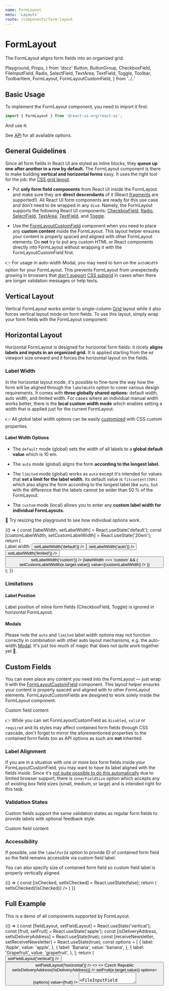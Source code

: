 ```yaml
---
name: FormLayout
menu: 'Layouts'
route: /components/form-layout
---
```


# FormLayout

The FormLayout aligns form fields into an organized grid.

  Playground,
  Props,
} from 'docz'
  Button,
  ButtonGroup,
  CheckboxField,
  FileInputField,
  Radio,
  SelectField,
  TextArea,
  TextField,
  Toggle,
  Toolbar,
  ToolbarItem,
  FormLayout,
  FormLayoutCustomField,
} from '../..'

## Basic Usage

To implement the FormLayout component, you need to import it first:

```js
import { FormLayout } from '@react-ui-org/react-ui';
```

And use it:

<Playground>
  <FormLayout>
    <TextField label="A form element" />
  </FormLayout>
</Playground>

See [API](#api) for all available options.

## General Guidelines

Since all form fields in React UI are styled as inline blocks, they **queue up
one after another in a row by default.** The FormLayout component is there to
make building **vertical and horizontal forms** easy. It uses the right tool for
the job: the [CSS grid layout][grid].

- Put **only form field components** from React UI inside the FormLayout and
  make sure they are **direct descendants** of it (React [fragments] are
  supported!). All React UI form components are ready for this use case and
  don't need to be wrapped in any `div`s. Namely, the FormLayout supports the
  following React UI components:
  [CheckboxField](/components/checkbox-field),
  [Radio](/components/radio), [SelectField](/components/select-field),
  [TextArea](/components/text-area), [TextField](/components/text-field),
  and [Toggle](/components/toggle).

- Use the [FormLayoutCustomField](#custom-fields) component when you need to
  place any **custom content** inside the FormLayout. This layout helper ensures
  your content is properly spaced and aligned with other FormLayout elements.
  Do **not** try to put any custom HTML or React components directly into
  FormLayout without wrapping it with the FormLayoutCustomField first.

👉 For usage in auto-width Modal, you may need to turn on the `autoWidth` option
for your FormLayout. This prevents FormLayout from unexpectedly growing in
browsers that [don't support][rui-232] [CSS subgrid][subgrid] in cases when
there are longer validation messages or help texts.

## Vertical Layout

Vertical FormLayout works similar to single-column [Grid](/components/grid)
layout while it also forces vertical layout mode on form fields. To use this
layout, simply wrap your form fields with the FormLayout component:

<Playground>
  <FormLayout>
    <TextField label="A form element" />
    <TextField label="Another form element" />
    <TextField label="Yet another one" />
  </FormLayout>
</Playground>

## Horizontal Layout

Horizontal FormLayout is designed for horizontal form fields: it nicely **aligns
labels and inputs in an organized grid.** It is applied starting from the `md`
viewport size onward and it forces the horizontal layout on the fields.

<Playground>
  <FormLayout fieldLayout="horizontal">
    <TextField label="A form element" />
    <TextField label="Another form element" />
    <TextField label="Yet another one" />
  </FormLayout>
</Playground>

### Label Width

In the horizontal layout mode, it's possible to fine-tune the way how the form
will be aligned through the `labelWidth` option to cover various design
requirements. It comes with **three globally shared options:** default width,
auto width, and limited width. For cases where an individual manual width works
better, there is the **local custom width mode** which enables setting a width
that is applied just for the current FormLayout.

👉 All global label width options can be easily [customized](/customize/theming/overview)
with CSS custom properties.

#### Label Width Options

- The `default` mode (global) sets the width of all labels to a **global default
  value** which is 10 em.

- The `auto` mode (global) aligns the form **according to the longest label.**

- The `limited` mode (global) works as `auto` except it's intended for values
  that **set a limit for the label width.** Its default value is
  `fitcontent(50%)` which also aligns the form according to the longest label
  like `auto`, but with the difference that the labels cannot be wider than
  50 % of the FormLayout.

- The `custom` mode (local) allows you to enter any **custom label width for
  individual FormLayouts.**

📐 Try resizing the playground to see how individual options work.

<Playground>
  {() => {
    const [labelWidth, setLabelWidth] = React.useState('default');
    const [customLabelWidth, setCustomLabelWidth] = React.useState('20em');
    return (
      <div>
        <Toolbar align="baseline">
          <ToolbarItem>
            <span id="label-width-options-label">Label width:</span>
          </ToolbarItem>
          <ToolbarItem>
            <ButtonGroup aria-labelledby="label-width-options-label">
              <Button
                color={labelWidth === 'default' ? 'dark' : 'primary'}
                label="default"
                onClick={() => setLabelWidth('default')}
              />
              <Button
                color={labelWidth === 'auto' ? 'dark' : 'primary'}
                label="auto"
                onClick={() => setLabelWidth('auto')}
              />
              <Button
                color={labelWidth === 'limited' ? 'dark' : 'primary'}
                label="limited"
                onClick={() => setLabelWidth('limited')}
              />
              <Button
                color={labelWidth === 'custom' ? 'dark' : 'primary'}
                label="custom"
                onClick={() => setLabelWidth('custom')}
              />
            </ButtonGroup>
          </ToolbarItem>
          {labelWidth === 'custom' && (
            <ToolbarItem>
              <TextField
                inputSize={5}
                isLabelVisible={false}
                label="Custom label width"
                layout="horizontal"
                onChange={(e) => setCustomLabelWidth(e.target.value)}
                value={customLabelWidth}
              />
            </ToolbarItem>
          )}
        </Toolbar>
        <FormLayout
          fieldLayout="horizontal"
          labelWidth={labelWidth === 'custom' ? customLabelWidth : labelWidth}
        >
          <TextField label="A form element" />
          <TextField
            label={'Another form element with a very long label that is so '
              + 'long that in the auto mode, it should make the label column '
              + 'grow until the inputs reach the end of the line, but it will '
              + 'not exceed 50 % of the FormLayout width in the limited label '
              + 'width mode'}
          />
          <TextField label="Yet another one" />
        </FormLayout>
      </div>
    );
  }}
</Playground>

### Limitations

#### Label Position

Label position of inline form fields (CheckboxField, Toggle) is ignored in
horizontal FormLayout.

#### Modals

Please note the `auto` and `limited` label width options may not function
correctly in combination with other auto layout mechanisms, e.g. the auto-width
[Modal](/components/modal). It's just too much of magic that does not quite
work together yet 🎩.

## Custom Fields

You can even place any content you need into the FormLayout — just wrap it with
the [FormLayoutCustomField](#formlayoutcustomfield) component. This layout
helper ensures your content is properly spaced and aligned with to other
FormLayout elements. FormLayoutCustomFields are designed to work solely inside
the FormLayout component.

<Playground>
  <FormLayout fieldLayout="horizontal" labelWidth="auto">
    <TextField label="A form element" />
    <FormLayoutCustomField label="Optional custom field label">
      <Placeholder bordered>Custom field content</Placeholder>
    </FormLayoutCustomField>
    <TextField label="Another form element" />
  </FormLayout>
</Playground>

👉 While you can set FormLayoutCustomField as `disabled`, `valid` or `required`
and its styles may affect contained form fields through CSS cascade, don't
forget to mirror the aforementioned properties to the contained form fields too
as API options as such are **not** inherited.

### Label Alignment

If you are in a situation with one or more box form fields inside your
FormLayoutCustomField, you may want to have its label aligned with the fields
inside. Since it's [not quite possible to do this automatically][rui-265] due to
limited browser support, there is `innerFieldSize` option which accepts any of
existing box field sizes (small, medium, or large) and is intended right for
this task.

<Playground>
  <FormLayout fieldLayout="horizontal" labelWidth="auto">
    <TextField label="A form element" />
    <FormLayoutCustomField
      innerFieldSize="medium"
      label="Custom field label aligned to inner text input"
    >
      <TextField
        isLabelVisible={false}
        label="A form element"
        placeholder="Text field with invisible label"
      />
    </FormLayoutCustomField>
    <TextField label="Another form element" />
  </FormLayout>
</Playground>

### Validation States

Custom fields support the same validation states as regular form fields to
provide labels with optional feedback style.

<Playground>
  <FormLayout fieldLayout="horizontal" labelWidth="auto">
    <TextField label="A form element" />
    <FormLayoutCustomField
      label="Custom field label in valid state"
      validationState="valid"
    >
      <Placeholder bordered>Custom field content</Placeholder>
    </FormLayoutCustomField>
    <TextField label="Another form element" />
  </FormLayout>
</Playground>

### Accessibility

If possible, use the `labelForId` option to provide ID of contained form field
so the field remains accessible via custom field label.

You can also specify size of contained form field so custom field label is
properly vertically aligned.

<Playground>
  {() => {
    const [isChecked, setIsChecked] = React.useState(false);
    return (
      <FormLayout fieldLayout="horizontal" labelWidth="auto">
        <TextField label="A form element" />
        <FormLayoutCustomField
          fullWidth
          label="Custom field label aligned with medium form field"
          labelForId="my-text-field-custom-accessibility-2"
          innerFieldSize="medium"
        >
          <Toolbar align="middle" dense>
            <ToolbarItem>
              <TextField
                isLabelVisible={false}
                label="A form element"
                placeholder="Text field with invisible label"
              />
            </ToolbarItem>
            <ToolbarItem>
              <CheckboxField
                checked={isChecked}
                label="Another form field"
                onChange={() => setIsChecked(!isChecked)}
              />
            </ToolbarItem>
          </Toolbar>
        </FormLayoutCustomField>
        <TextField label="Another form element" />
      </FormLayout>
    )
  }}
</Playground>

## Full Example

This is a demo of all components supported by FormLayout.

<Playground>
  {() => {
    const [fieldLayout, setFieldLayout] = React.useState('vertical');
    const [fruit, setFruit] = React.useState('apple');
    const [isDeliveryAddress, setIsDeliveryAddress] = React.useState(true);
    const [receiveNewsletter, setReceiveNewsletter] = React.useState(true);
    const options = [
      {
        label: 'Apple',
        value: 'apple',
      },
      {
        label: 'Banana',
        value: 'banana',
      },
      {
        label: 'Grapefruit',
        value: 'grapefruit',
      },
    ];
    return (
      <div>
        <Toolbar>
          <ToolbarItem>
            <ButtonGroup>
              <Button
                color={fieldLayout === 'vertical' ? 'dark' : 'primary'}
                label="Vertical layout"
                onClick={() => setFieldLayout('vertical')}
              />
              <Button
                color={fieldLayout === 'horizontal' ? 'dark' : 'primary'}
                label="Horizontal layout"
                onClick={() => setFieldLayout('horizontal')}
              />
            </ButtonGroup>
          </ToolbarItem>
        </Toolbar>
        <FormLayout fieldLayout={fieldLayout} labelWidth="auto">
          <>
            <TextField
              label="First Name"
            />
            <TextField
              label="Last Name"
            />
          </>
          <TextField
            helpText="Optional"
            label="Email address"
            type="email"
          />
          <>
            <TextField
              label="Address"
              placeholder="Address line 1"
            />
            <TextField
              isLabelVisible={false}
              label="Address 2"
              placeholder="Address line 2"
            />
            <TextField
              inputSize={6}
              label="ZIP"
              validationState="invalid"
              validationText="ZIP should be 5 to 6 digits long code."
            />
            <FormLayoutCustomField label="Country">
              <span>Czech Republic</span>
            </FormLayoutCustomField>
            <CheckboxField
              checked={isDeliveryAddress}
              helpText="Uncheck if you wish to deliver to a different address."
              label="This is my delivery address"
              onChange={() => setIsDeliveryAddress(!isDeliveryAddress)}
            />
          </>
          <SelectField
            label="Your favourite fruit"
            onChange={(e) => setFruit(e.target.value)}
            options={options}
            value={fruit}
          />
          <TextArea
            fullWidth
            label="Message"
            rows={3}
          />
          <FileInputField
            label="Attachment"
          />
          <Toggle
            checked={receiveNewsletter}
            helpText="Only once per week!"
            label="Receive weekly newsletter"
            onChange={() => setReceiveNewsletter(!receiveNewsletter)}
            required
          />
          <Radio
            label="And fruit again!"
            onChange={(e) => setFruit(e.target.value)}
            options={options}
            value={fruit}
          />
        </FormLayout>
      </div>
    )
  }}
</Playground>

## Forwarding HTML Attributes

In addition to the options below in the [component's API](#api) section, you
can specify [React synthetic events] or **any HTML attribute you like.** All
attributes that don't interfere with the API are forwarded to the root `<div>`
HTML element. This enables making the component interactive and helps to improve
its accessibility.

👉 Refer to the MDN reference for the full list of supported attributes of the
[div] element.

## API

<Props table of={FormLayout} />

### FormLayoutCustomField API

A place for custom content inside FormLayout.

<Props table of={FormLayoutCustomField} />

## Theming

| Custom Property                                      | Description                                                  |
|------------------------------------------------------|--------------------------------------------------------------|
| `--rui-FormLayout__row-gap`                          | Gap between individual rows                                  |
| `--rui-FormLayout--horizontal__label__width`         | Default label width                                          |
| `--rui-FormLayout--horizontal__label__width--auto`   | Label width in automatic layout                              |
| `--rui-FormLayout--horizontal__label__width--limited` | Label width in limited-width layout                         |

### FormLayoutCustomField Theming

FormLayoutCustomField can be styled using a small subset of
[other form fields theming options](/customize/theming/forms).

| Custom Property                                      | Description                                                  |
|------------------------------------------------------|--------------------------------------------------------------|
| `--rui-FormField--custom--default__surrounding-text-color` | Custom field label color in default state              |
| `--rui-FormField--custom--disabled__surrounding-text-color` | Custom field label color in disabled-like state       |

[grid]: https://developer.mozilla.org/en-US/docs/Web/CSS/CSS_Grid_Layout
[subgrid]: https://developer.mozilla.org/en-US/docs/Web/CSS/CSS_Grid_Layout/Subgrid
[fragments]: https://reactjs.org/docs/fragments.html
[rui-232]: https://github.com/react-ui-org/react-ui/issues/232
[rui-265]: https://github.com/react-ui-org/react-ui/issues/265
[React synthetic events]: https://reactjs.org/docs/events.html
[div]: https://developer.mozilla.org/en-US/docs/Web/HTML/Element/div#attributes
